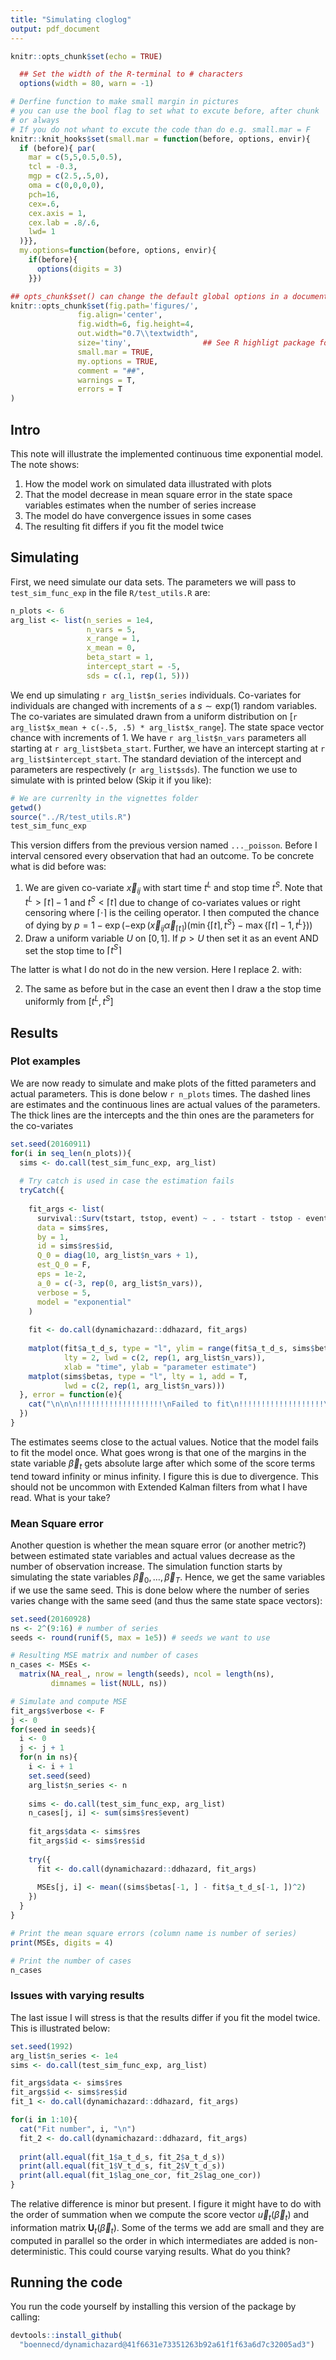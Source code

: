 ```yaml
---
title: "Simulating cloglog"
output: pdf_document
---
```


```r
knitr::opts_chunk$set(echo = TRUE)

  ## Set the width of the R-terminal to # characters
  options(width = 80, warn = -1)

# Derfine function to make small margin in pictures
# you can use the bool flag to set what to excute before, after chunk 
# or always
# If you do not whant to excute the code than do e.g. small.mar = F
knitr::knit_hooks$set(small.mar = function(before, options, envir){
  if (before){ par(
    mar = c(5,5,0.5,0.5), 
    tcl = -0.3, 
    mgp = c(2.5,.5,0), 
    oma = c(0,0,0,0),
    pch=16,
    cex=.6,
    cex.axis = 1,
    cex.lab = .8/.6,
    lwd= 1
  )}},
  my.options=function(before, options, envir){
    if(before){
      options(digits = 3)
    }})

## opts_chunk$set() can change the default global options in a document (e.g. put this in a code chunk
knitr::opts_chunk$set(fig.path='figures/',
               fig.align='center',
               fig.width=6, fig.height=4,
               out.width="0.7\\textwidth",
               size='tiny',                ## See R highligt package for possible values (https://cran.r-project.org/web/packages/highlight/highlight.pdf)
               small.mar = TRUE,
               my.options = TRUE,
               comment = "##", 
               warnings = T,
               errors = T
)
```

## Intro 
This note will illustrate the implemented continuous time exponential model. The note shows:

1. How the model work on simulated data illustrated with plots
2. That the model decrease in mean square error in the state space variables estimates when the number of series increase
3. The model do have convergence issues in some cases 
4. The resulting fit differs if you fit the model twice

## Simulating

First, we need simulate our data sets. The parameters we will pass to `test_sim_func_exp` in the file `R/test_utils.R` are:

```r
n_plots <- 6
arg_list <- list(n_series = 1e4, 
                 n_vars = 5, 
                 x_range = 1, 
                 x_mean = 0, 
                 beta_start = 1,
                 intercept_start = -5, 
                 sds = c(.1, rep(1, 5)))
```

We end up simulating `r arg_list$n_series` individuals. Co-variates for individuals are changed with increments of a $s\sim \text{exp}(1)$ random variables. The co-variates are simulated drawn from a uniform distribution on [`r arg_list$x_mean + c(-.5, .5) * arg_list$x_range`]. The state space vector chance with increments of 1. We have `r arg_list$n_vars` parameters all starting at `r arg_list$beta_start`. Further, we have an intercept starting at `r arg_list$intercept_start`. The standard deviation of the intercept and parameters are respectively (`r arg_list$sds`). The function we use to simulate with is printed below (Skip it if you like):

```r
# We are currenlty in the vignettes folder
getwd()
source("../R/test_utils.R")
test_sim_func_exp
```

This version differs from the previous version named `..._poisson`. Before I interval censored every observation that had an outcome. To be concrete what is did before was:

1. We are given co-variate $\vec{x}_{ij}$ with start time $t^L$ and stop time $t^S$. Note that $t^L > \lceil t \rceil - 1$ and $t^S < \lceil t \rceil$ due to change of co-variates values or right censoring where $\lceil \cdot \rceil$ is the ceiling operator. I then computed the chance of dying by $p = 1 - \exp (- \exp(\vec{x}_{ij}\vec{\alpha}_{\lceil t \rceil})(\min\{\lceil t \rceil, t^S\} - \max\{\lceil t \rceil - 1, t^L\}))$
2. Draw a uniform variable $U$ on $[0, 1]$. If $p>U$ then set it as an event AND set the stop time to $\lceil t^S \rceil$

The latter is what I do not do in the new version. Here I replace 2. with: 

2. The same as before but in the case an event then I draw a the stop time uniformly from $[t^L, t^S]$


## Results
### Plot examples
We are now ready to simulate and make plots of the fitted parameters and actual parameters. This is done below `r n_plots` times. The dashed lines are estimates and the continuous lines are actual values of the parameters. The thick lines are the intercepts and the thin ones are the parameters for the co-variates



```r
set.seed(20160911)
for(i in seq_len(n_plots)){
  sims <- do.call(test_sim_func_exp, arg_list)
  
  # Try catch is used in case the estimation fails
  tryCatch({  
    
    fit_args <- list(
      survival::Surv(tstart, tstop, event) ~ . - tstart - tstop - event - id, 
      data = sims$res, 
      by = 1,
      id = sims$res$id,
      Q_0 = diag(10, arg_list$n_vars + 1),
      est_Q_0 = F, 
      eps = 1e-2,
      a_0 = c(-3, rep(0, arg_list$n_vars)),
      verbose = 5,
      model = "exponential"
    )
    
    fit <- do.call(dynamichazard::ddhazard, fit_args)
    
    matplot(fit$a_t_d_s, type = "l", ylim = range(fit$a_t_d_s, sims$betas), 
            lty = 2, lwd = c(2, rep(1, arg_list$n_vars)),
            xlab = "time", ylab = "parameter estimate")
    matplot(sims$betas, type = "l", lty = 1, add = T,
            lwd = c(2, rep(1, arg_list$n_vars)))
  }, error = function(e){
    cat("\n\n\n!!!!!!!!!!!!!!!!!!!\nFailed to fit\n!!!!!!!!!!!!!!!!!!!\n")
  })
}
```

The estimates seems close to the actual values. Notice that the model fails to fit the model once. What goes wrong is that one of the margins in the state variable $\vec{\beta}_t$ gets absolute large after which some of the score terms tend toward infinity or minus infinity. I figure this is due to divergence. This should not be uncommon with Extended Kalman filters from what I have read. What is your take?

### Mean Square error
Another question is whether the mean square error (or another metric?) between estimated state variables and actual values decrease as the number of observation increase. The simulation function starts by simulating the state variables $\vec{\beta}_0, \dots, \vec{\beta}_T$. Hence, we get the same variables if we use the same seed. This is done below where the number of series varies change with the same seed (and thus the same state space vectors):

```r
set.seed(20160928)
ns <- 2^(9:16) # number of series
seeds <- round(runif(5, max = 1e5)) # seeds we want to use

# Resulting MSE matrix and number of cases
n_cases <- MSEs <- 
  matrix(NA_real_, nrow = length(seeds), ncol = length(ns),
         dimnames = list(NULL, ns))

# Simulate and compute MSE
fit_args$verbose <- F
j <- 0
for(seed in seeds){
  i <- 0
  j <- j + 1
  for(n in ns){
    i <- i + 1
    set.seed(seed)
    arg_list$n_series <- n
    
    sims <- do.call(test_sim_func_exp, arg_list)
    n_cases[j, i] <- sum(sims$res$event)
    
    fit_args$data <- sims$res
    fit_args$id <- sims$res$id
    
    try({
      fit <- do.call(dynamichazard::ddhazard, fit_args)
      
      MSEs[j, i] <- mean((sims$betas[-1, ] - fit$a_t_d_s[-1, ])^2)
    })
  }
}

# Print the mean square errors (column name is number of series) 
print(MSEs, digits = 4)

# Print the number of cases
n_cases
```

### Issues with varying results
The last issue I will stress is that the results differ if you fit the model twice. This is illustrated below:

```r
set.seed(1992)
arg_list$n_series <- 1e4
sims <- do.call(test_sim_func_exp, arg_list)

fit_args$data <- sims$res
fit_args$id <- sims$res$id
fit_1 <- do.call(dynamichazard::ddhazard, fit_args)

for(i in 1:10){
  cat("Fit number", i, "\n")
  fit_2 <- do.call(dynamichazard::ddhazard, fit_args)
  
  print(all.equal(fit_1$a_t_d_s, fit_2$a_t_d_s))
  print(all.equal(fit_1$V_t_d_s, fit_2$V_t_d_s))
  print(all.equal(fit_1$lag_one_cor, fit_2$lag_one_cor))
}
```

The relative difference is minor but present. I figure it might have to do with the order of summation when we compute the score vector $\vec{u}_t(\vec{\beta}_t)$ and information matrix $\mathbf{U}_t(\vec{\beta}_t)$. Some of the terms we add are small and they are computed in parallel so the order in which intermediates are added is non-deterministic. This could course varying results. What do you think?

## Running the code

You run the code yourself by installing this version of the package by calling:

```r
devtools::install_github(
  "boennecd/dynamichazard@41f6631e73351263b92a61f1f63a6d7c32005ad3")
```
